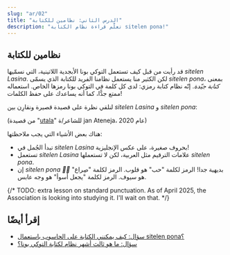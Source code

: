 ```yaml
---
slug: "ar/02"
title: "الدرس الثاني: نظامين للكتابة"
description: "تعلَّم قراءة نظام الكتابة sitelen pona!"
---
```



## نظامين للكتابة

قد رأيت من قبل كيف تستعمل التوكي بونا الأبجدية اللاتينية، التي نسمّيها _sitelen Lasina_. لكن الكثير منا يستعمل نظامنا الفريد للكتابة الذي يسمّى _sitelen pona_، بمعنى _كتابة جيّدة_. إنّه نظام كتابة رمزي: لدى كل كلمة في التوكي بونا رمزها الخاص. استعماله ممتع جدًّا، كما أنه يساعدك على حفظ الكلمات!

لنلقي نظرة على قصيدة قصيرة ونقارِن بين _sitelen Lasina_ و _sitelen pona_:

<Tabbed id="1">
  <Row sl="sina olin e utala." m="إنّك تحب الصِراع." />
  <Row sl="taso sina sona ala:" m="لكنّك لا تفهم" />
  <Row sl="utala li ike e sina." m="أن الصِراع يجعلك أسوأ." />
</Tabbed>

(من قصيدة "[utala](https://utala.pona.la/toki-musi-lili/#utala)" للشاعر/ة jan Ateneja، عام 2020)

هناك بعض الأشياء التي يجب ملاحظتها:

- تبدأ الجُمل في _sitelen Lasina_ بحروف صغيرة، على عكس الإنجليزية!
- تستعمل _sitelen Lasina_ علامات الترقيم مثل العربية، لكن لا تستعملها _sitelen pona_.
- إن _sitelen pona 󱥠󱥔_ بديهية جدا! الرمز لكلمة "حب" هو قلوب. الرمز لكلمة "صِراع" هو سيوف. الرمز لكلمة "يجعل أسوأ" هو وجه عابس.

{/* TODO: extra lesson on standard punctuation. As of April 2025, the Association is looking into studying it. I'll wait on that. */}

## إقرأ أيضًا
* [سؤال: كيف يمكنني الكتابة على الحاسوب باستعمال sitelen pona؟](/ar/fonts/)
* [سؤال: ما هو ثالث أشهر نظام لكتابة التوكي بونا؟](/ar/sitelen-sitelen/)
